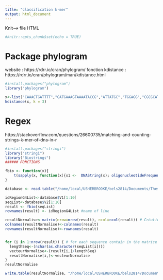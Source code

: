 ```yaml
---
title: "classification k-mer"
output: html_document
---
```

Knit----> file HTML
```r
#knitr::opts_chunk$set(echo = TRUE)
```

# Package phylogram 

website : https://rdrr.io/cran/phylogram/
fonction kdistance : https://rdrr.io/cran/phylogram/man/kdistance.html

```r
#install.packages("phylogram")
library("phylogram")

x<-list("CAAACTGATTTT","GATGAAAGTAAAATACCG","ATTATGC","TGGAGG","CGCGCATCAA")
kdistance(x, k = 3)
```

# Regex

https://stackoverflow.com/questions/26600735/matching-and-counting-strings-k-mer-of-dna-in-r

```r
#install.packages("stringi")
library("stringi")
library("Biostrings")
###### FONCTIONS

fbio <- function(x){
    t(sapply(x, function(x){x1 <-  DNAString(x); oligonucleotideFrequency(x1,3)})) # 3 of k-mer
}

database <- read.table("/home/local/USHERBROOKE/bels2814/Documents/These/cluster/regionG4Uniq.tsv", header = FALSE) # read file which contain the identifier of G4 regions (characterize by their localisations, format = chr:startRegionG4-endRegionG4|strand) [V1] and the correspondig sequence [V2]

idRegionG4List<-database$V1[1:10]
seqList<-database$V2[1:10]
result <- fbio(seqList)
rownames(result) <- idRegionG4List #name of line

resultNormalise<-matrix(nrow=nrow(result), ncol=ncol(result)) # Création d'une  matrice identiaue à 'result'
colnames(resultNormalise)<-colnames(result)
rownames(resultNormalise)<-rownames(result)


for (i in 1:nrow(result)) { # for each sequence contain in the matrice
  lengthSeq<-(nchar(as.character(seqList[i])))
  vecteurNormalise<-(result[i,]/lengthSeq)
  resultNormalise[i,]<-vecteurNormalise
}
resultNormalise

write.table(resultNormalise, "/home/local/USHERBROOKE/bels2814/Documents/These/cluster/MatriceNormalise.csv", row.names = TRUE, col.names = TRUE, sep=";")


```
